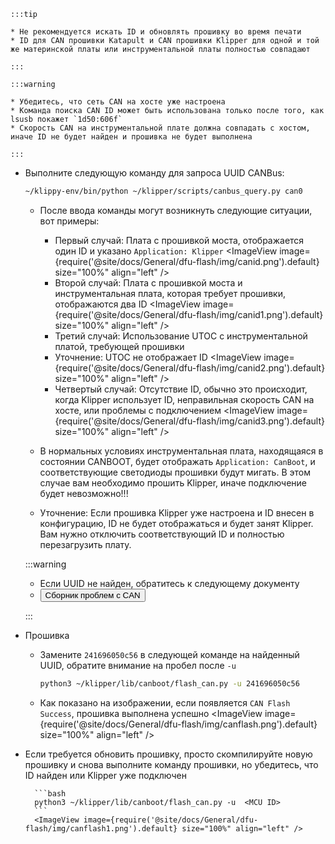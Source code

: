 
    :::tip

    * Не рекомендуется искать ID и обновлять прошивку во время печати
    * ID для CAN прошивки Katapult и CAN прошивки Klipper для одной и той же материнской платы или инструментальной платы полностью совпадают

    :::

    :::warning

    * Убедитесь, что сеть CAN на хосте уже настроена
    * Команда поиска CAN ID может быть использована только после того, как lsusb покажет `1d50:606f`
    * Скорость CAN на инструментальной плате должна совпадать с хостом, иначе ID не будет найден и прошивка не будет выполнена

    :::

* Выполните следующую команду для запроса UUID CANBus:

    ```bash
    ~/klippy-env/bin/python ~/klipper/scripts/canbus_query.py can0
    ```

    * После ввода команды могут возникнуть следующие ситуации, вот примеры:
        * Первый случай: Плата с прошивкой моста, отображается один ID и указано `Application: Klipper`
            <ImageView image={require('@site/docs/General/dfu-flash/img/canid.png').default} size="100%" align="left" />  
        * Второй случай: Плата с прошивкой моста и инструментальная плата, которая требует прошивки, отображаются два ID
            <ImageView image={require('@site/docs/General/dfu-flash/img/canid1.png').default} size="100%" align="left" />  
        * Третий случай: Использование UTOC с инструментальной платой, требующей прошивки
        * Уточнение: UTOC не отображает ID
            <ImageView image={require('@site/docs/General/dfu-flash/img/canid2.png').default} size="100%" align="left" />  
        * Четвертый случай: Отсутствие ID, обычно это происходит, когда Klipper использует ID, неправильная скорость CAN на хосте, или проблемы с подключением
            <ImageView image={require('@site/docs/General/dfu-flash/img/canid3.png').default} size="100%" align="left" />  

    * В нормальных условиях инструментальная плата, находящаяся в состоянии CANBOOT, будет отображать `Application: CanBoot`, и соответствующие светодиоды прошивки будут мигать. В этом случае вам необходимо прошить Klipper, иначе подключение будет невозможно!!!
    * Уточнение: Если прошивка Klipper уже настроена и ID внесен в конфигурацию, ID не будет отображаться и будет занят Klipper. Вам нужно отключить соответствующий ID и полностью перезагрузить плату.

    :::warning

    * Если UUID не найден, обратитесь к следующему документу  
    * <Button variant="contained" disableElevation href="/docs/DebugDoc/faq/klipper_can">Сборник проблем с CAN</Button>

    :::

* Прошивка

    * Замените `241696050c56` в следующей команде на найденный UUID, обратите внимание на пробел после `-u`
        ```bash
        python3 ~/klipper/lib/canboot/flash_can.py -u 241696050c56
        ```

    * Как показано на изображении, если появляется `CAN Flash Success`, прошивка выполнена успешно 
        <ImageView image={require('@site/docs/General/dfu-flash/img/canflash.png').default} size="100%" align="left" />  

* Если требуется обновить прошивку, просто скомпилируйте новую прошивку и снова выполните команду прошивки, но убедитесь, что ID найден или Klipper уже подключен

        ```bash
        python3 ~/klipper/lib/canboot/flash_can.py -u  <MCU ID>
        ```
        <ImageView image={require('@site/docs/General/dfu-flash/img/canflash1.png').default} size="100%" align="left" />